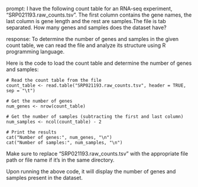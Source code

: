 prompt:
I have the following count table for an RNA-seq experiment, "SRP021193.raw_counts.tsv". The first column contains the gene names, the last column is gene length and the rest are samples.The file is tab separated. How many genes and samples does the dataset have?

response:
To determine the number of genes and samples in the given count table, we can read the file and analyze its structure using R programming language.

Here is the code to load the count table and determine the number of genes and samples:

```
# Read the count table from the file
count_table <- read.table("SRP021193.raw_counts.tsv", header = TRUE, sep = "\t")

# Get the number of genes
num_genes <- nrow(count_table)

# Get the number of samples (subtracting the first and last column)
num_samples <- ncol(count_table) - 2

# Print the results
cat("Number of genes:", num_genes, "\n")
cat("Number of samples:", num_samples, "\n")
```

Make sure to replace "SRP021193.raw_counts.tsv" with the appropriate file path or file name if it's in the same directory.

Upon running the above code, it will display the number of genes and samples present in the dataset.
